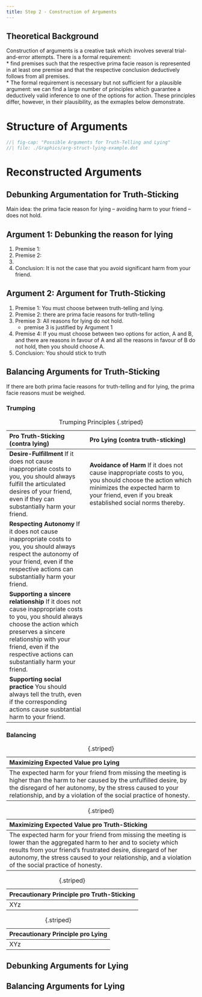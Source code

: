 ```yaml
---
title: Step 2 - Construction of Arguments
---
```


::: {.callout-warning icon="false" collapse="true"}
# Theoretical Background
Construction of arguments is a creative task which involves several trial-and-error attempts. There is a formal requirement: </br>
* find premises such that the respective prima facie reason is represented in at least one premise and that the respective conclusion deductively follows from all premises. </br>
* The formal requirement is necessary but not sufficient for a plausible argument: we can find a large number of principles which guarantee a deductively valid inference to one of the options for action. These principles differ, however, in their plausibility, as the exmaples below demonstrate.
:::
# Structure of Arguments

```dot
//| fig-cap: "Possible Arguments for Truth-Telling and Lying"
//| file: ./Graphics/arg-struct-lying-example.dot 
```

# Reconstructed Arguments
## Debunking Argumentation for Truth-Sticking

Main idea: the prima facie reason for lying -- avoiding harm to your friend -- does not hold. 

::: {.callout-warning icon="false" collapse="true"}
# Argument 1: Debunking the reason for lying

1. Premise 1:
2. Premise 2:
3. 
4. Conclusion: It is not the case that you avoid significant harm from your friend.

:::

::: {.callout-warning icon="false" collapse="true"}
# Argument 2: Argument for Truth-Sticking

1. Premise 1: You must choose between truth-telling and lying.
1. Premise 2: there are prima facie reasons for truth-telling
2. Premise 3: All reasons for lying do not hold.
    * premise 3 is justified by Argument 1
3. Premise 4: If you must choose between two options for action, A and B, and there are reasons in favour of A and all the reasons in favour of B do not hold, then you should choose A.
4. Conclusion: You should stick to truth

:::



## Balancing Arguments for Truth-Sticking

If there are both prima facie reasons for truth-telling and for lying, the prima facie reasons must be weighed. 

### Trumping 

| Pro Truth-Sticking (contra lying) | Pro Lying (contra truth-sticking) |
|:---------------------------------------------------------------------------------------------------------------------------|:------------------------------------------------------------------------------------------------------------------------------------------------------------------------|
| **Desire-Fulfillment** If it does not cause inappropriate costs to you, you should always fulfill the articulated desires of your friend, even if they can substantially harm your friend. | **Avoidance of Harm**  If it does not cause inappropriate costs to you, you should choose the action which minimizes the expected harm to your friend, even if you break established social norms thereby. |
| **Respecting Autonomy** If it does not cause inappropriate costs to you, you should always respect the autonomy of your friend, even if the respective actions can substantially harm your friend. |  |
| **Supporting a sincere relationship** If it does not cause inappropriate costs to you, you should always choose the action which preserves a sincere relationship with your friend, even if the respective actions can substantially harm your friend. | |
| **Supporting social practice** You should always tell the truth, even if the corresponding actions cause susbtantial harm to your friend. | |
: Trumping Principles {.striped}

### Balancing

| Maximizing Expected Value pro Lying |
|:-----|
| The expected harm for your friend from missing the meeting is higher than the harm to her caused by the unfulfilled desire, by the disregard of her autonomy, by the stress caused to your relationship, and by a violation of the social practice of honesty. |
: {.striped}

| Maximizing Expected Value pro Truth-Sticking |
|:-----|
| The expected harm for your friend from missing the meeting is lower  than the aggregated harm to her and to society which results from your friend's frustrated desire, disregard of her autonomy, the stress caused to your relationship, and a violation of the social practice of honesty. |
: {.striped}

| Precautionary Principle pro Truth-Sticking |
|:-----|
| XYz |
: {.striped}

| Precautionary Principle pro Lying |
|:-----|
| XYz |
: {.striped}

## Debunking Arguments for Lying

## Balancing Arguments for Lying